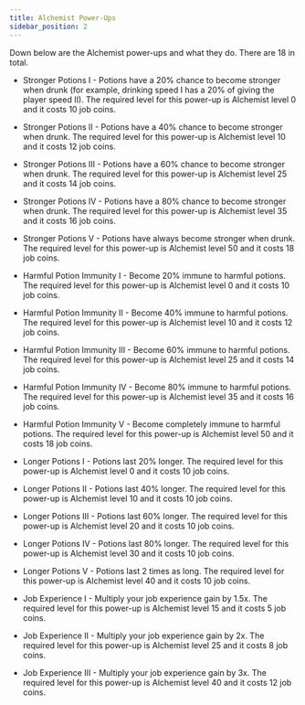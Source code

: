 ```yaml
---
title: Alchemist Power-Ups
sidebar_position: 2
---
```


Down below are the Alchemist power-ups and what they do. There are 18 in total.

- Stronger Potions I - Potions have a 20% chance to become stronger when drunk (for example, drinking speed I has a 20% of giving the player speed II). The required level for this power-up is Alchemist level 0 and it costs 10 job coins.
- Stronger Potions II - Potions have a 40% chance to become stronger when drunk. The required level for this power-up is Alchemist level 10 and it costs 12 job coins.
- Stronger Potions III - Potions have a 60% chance to become stronger when drunk. The required level for this power-up is Alchemist level 25 and it costs 14 job coins.
- Stronger Potions IV - Potions have a 80% chance to become stronger when drunk. The required level for this power-up is Alchemist level 35 and it costs 16 job coins.
- Stronger Potions V - Potions have always become stronger when drunk. The required level for this power-up is Alchemist level 50 and it costs 18 job coins.

- Harmful Potion Immunity I - Become 20% immune to harmful potions. The required level for this power-up is Alchemist level 0 and it costs 10 job coins.
- Harmful Potion Immunity II - Become 40% immune to harmful potions. The required level for this power-up is Alchemist level 10 and it costs 12 job coins.
- Harmful Potion Immunity III - Become 60% immune to harmful potions. The required level for this power-up is Alchemist level 25 and it costs 14 job coins.
- Harmful Potion Immunity IV - Become 80% immune to harmful potions. The required level for this power-up is Alchemist level 35 and it costs 16 job coins.
- Harmful Potion Immunity V - Become completely immune to harmful potions. The required level for this power-up is Alchemist level 50 and it costs 18 job coins.

- Longer Potions I - Potions last 20% longer. The required level for this power-up is Alchemist level 0 and it costs 10 job coins.
- Longer Potions II - Potions last 40% longer. The required level for this power-up is Alchemist level 10 and it costs 10 job coins.
- Longer Potions III - Potions last 60% longer. The required level for this power-up is Alchemist level 20 and it costs 10 job coins.
- Longer Potions IV - Potions last 80% longer. The required level for this power-up is Alchemist level 30 and it costs 10 job coins.
- Longer Potions V - Potions last 2 times as long. The required level for this power-up is Alchemist level 40 and it costs 10 job coins.



- Job Experience I - Multiply your job experience gain by 1.5x. The required level for this power-up is Alchemist level 15 and it costs 5 job coins.
- Job Experience II - Multiply your job experience gain by 2x. The required level for this power-up is Alchemist level 25 and it costs 8 job coins.
- Job Experience III - Multiply your job experience gain by 3x. The required level for this power-up is Alchemist level 40 and it costs 12 job coins.